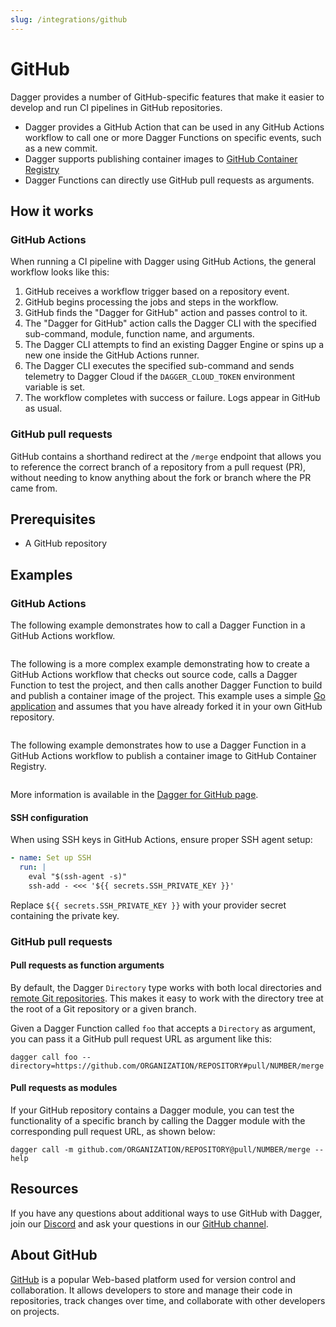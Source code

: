 ```yaml
---
slug: /integrations/github
---
```


# GitHub

Dagger provides a number of GitHub-specific features that make it easier to develop and run CI pipelines in GitHub repositories.

- Dagger provides a GitHub Action that can be used in any GitHub Actions workflow to call one or more Dagger Functions on specific events, such as a new commit.
- Dagger supports publishing container images to [GitHub Container Registry](https://docs.github.com/en/packages/working-with-a-github-packages-registry/working-with-the-container-registry)
- Dagger Functions can directly use GitHub pull requests as arguments.

## How it works

### GitHub Actions

When running a CI pipeline with Dagger using GitHub Actions, the general workflow looks like this:

1. GitHub receives a workflow trigger based on a repository event.
1. GitHub begins processing the jobs and steps in the workflow.
1. GitHub finds the "Dagger for GitHub" action and passes control to it.
1. The "Dagger for GitHub" action calls the Dagger CLI with the specified sub-command, module, function name, and arguments.
1. The Dagger CLI attempts to find an existing Dagger Engine or spins up a new one inside the GitHub Actions runner.
1. The Dagger CLI executes the specified sub-command and sends telemetry to Dagger Cloud if the `DAGGER_CLOUD_TOKEN` environment variable is set.
1. The workflow completes with success or failure. Logs appear in GitHub as usual.

### GitHub pull requests

GitHub contains a shorthand redirect at the `/merge` endpoint that allows you to reference the correct branch of a repository from a pull request (PR), without needing to know anything about the fork or branch where the PR came from.

## Prerequisites

- A GitHub repository

## Examples

### GitHub Actions

The following example demonstrates how to call a Dagger Function in a GitHub Actions workflow.

```yaml title=".github/workflows/dagger.yml" file=./snippets/actions-hello.yml
```

The following is a more complex example demonstrating how to create a GitHub Actions workflow that checks out source code, calls a Dagger Function to test the project, and then calls another Dagger Function to build and publish a container image of the project. This example uses a simple [Go application](https://github.com/kpenfound/greetings-api) and assumes that you have already forked it in your own GitHub repository.

```yaml title=".github/workflows/dagger.yml" file=./snippets/actions-test-build.yml
```

The following example demonstrates how to use a Dagger Function in a GitHub Actions workflow to publish a container image to GitHub Container Registry.

```yaml title=".github/workflows/dagger.yml" file=./snippets/actions-ghcr.yml
```

More information is available in the [Dagger for GitHub page](https://github.com/marketplace/actions/dagger-for-github).

#### SSH configuration

When using SSH keys in GitHub Actions, ensure proper SSH agent setup:

```yaml
- name: Set up SSH
  run: |
    eval "$(ssh-agent -s)"
    ssh-add - <<< '${{ secrets.SSH_PRIVATE_KEY }}'
```

Replace `${{ secrets.SSH_PRIVATE_KEY }}` with your provider secret containing the private key.

### GitHub pull requests

#### Pull requests as function arguments

By default, the Dagger `Directory` type works with both local directories and [remote Git repositories](../../cookbook#copy-a-directory-or-remote-repository-to-a-container). This makes it easy to work with the directory tree at the root of a Git repository or a given branch.

Given a Dagger Function called `foo` that accepts a `Directory` as argument, you can pass it a GitHub pull request URL as argument like this:

```shell
dagger call foo --directory=https://github.com/ORGANIZATION/REPOSITORY#pull/NUMBER/merge
```

#### Pull requests as modules

If your GitHub repository contains a Dagger module, you can test the functionality of a specific branch by calling the Dagger module with the corresponding pull request URL, as shown below:

```shell
dagger call -m github.com/ORGANIZATION/REPOSITORY@pull/NUMBER/merge --help
```

## Resources

If you have any questions about additional ways to use GitHub with Dagger, join our [Discord](https://discord.gg/dagger-io) and ask your questions in our [GitHub channel](https://discord.com/channels/707636530424053791/1117139064274034809).

## About GitHub

[GitHub](https://github.com/) is a popular Web-based platform used for version control and collaboration. It allows developers to store and manage their code in repositories, track changes over time, and collaborate with other developers on projects.
